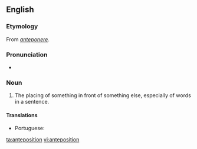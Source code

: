 ==English==

===Etymology===
From {{etyl|la|en}} ''[[anteponere]]''.

===Pronunciation===
* {{IPA|/æntɪpəˈzɪʃən/|lang=en}}

===Noun===
{{en-noun}}

# {{context|rare|lang=en}} The placing of something in front of something else, especially of words in a sentence.

====Translations====
{{trans-top|the placing of something in front of something else}}
* Portuguese: {{t|pt|anteposição|f}}
{{trans-mid}}
{{trans-bottom}}

[[ta:anteposition]]
[[vi:anteposition]]